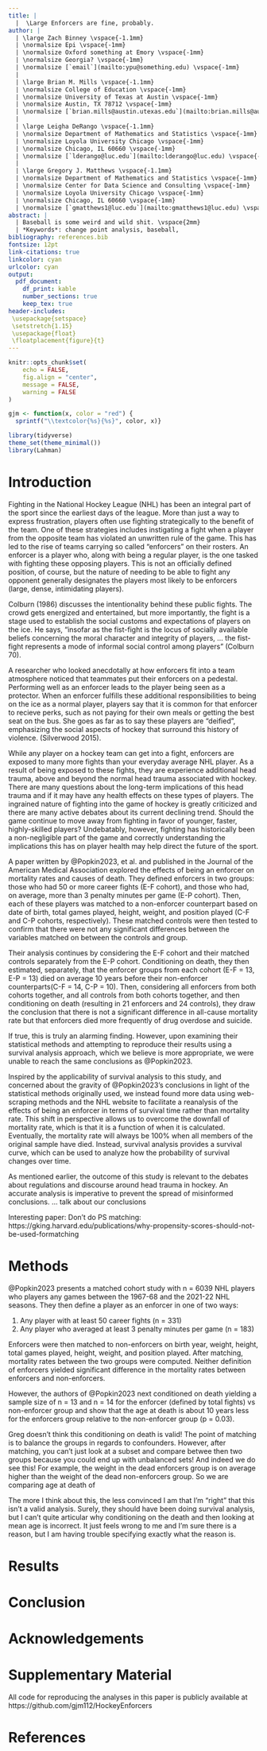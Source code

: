 ```yaml
---
title: |
  |  \Large Enforcers are fine, probably.  
author: | 
  | \large Zach Binney \vspace{-1.1mm}
  | \normalsize Epi \vspace{-1mm}
  | \normalsize Oxford something at Emory \vspace{-1mm}
  | \normalsize Georgia? \vspace{-1mm}
  | \normalsize [`email`](mailto:ypu@something.edu) \vspace{-1mm}
  |
  | \large Brian M. Mills \vspace{-1.1mm}
  | \normalsize College of Education \vspace{-1mm}
  | \normalsize University of Texas at Austin \vspace{-1mm}
  | \normalsize Austin, TX 78712 \vspace{-1mm}
  | \normalsize [`brian.mills@austin.utexas.edu`](mailto:brian.mills@austin.utexas.edu) \vspace{-1mm}
  |
  | \large Leigha DeRango \vspace{-1.1mm}
  | \normalsize Department of Mathematics and Statistics \vspace{-1mm}
  | \normalsize Loyola University Chicago \vspace{-1mm}
  | \normalsize Chicago, IL 60660 \vspace{-1mm}
  | \normalsize [`lderango@luc.edu`](mailto:lderango@luc.edu) \vspace{-1mm}
  |
  | \large Gregory J. Matthews \vspace{-1.1mm}
  | \normalsize Department of Mathematics and Statistics \vspace{-1mm}
  | \normalsize Center for Data Science and Consulting \vspace{-1mm}
  | \normalsize Loyola University Chicago \vspace{-1mm}
  | \normalsize Chicago, IL 60660 \vspace{-1mm}
  | \normalsize [`gmatthews1@luc.edu`](mailto:gmatthews1@luc.edu) \vspace{-1mm}
abstract: |
  | Baseball is some weird and wild shit. \vspace{2mm}
  | *Keywords*: change point analysis, baseball, 
bibliography: references.bib
fontsize: 12pt
link-citations: true
linkcolor: cyan
urlcolor: cyan
output:
  pdf_document:
    df_print: kable
    number_sections: true
    keep_tex: true
header-includes:
 \usepackage{setspace}
 \setstretch{1.15}
 \usepackage{float}
 \floatplacement{figure}{t}
---
```


```r
knitr::opts_chunk$set(
	echo = FALSE,
	fig.align = "center",
	message = FALSE,
	warning = FALSE
)

gjm <- function(x, color = "red") {
  sprintf("\\textcolor{%s}{%s}", color, x)}
```

```r
library(tidyverse)
theme_set(theme_minimal())
library(Lahman)
```

\newpage

# Introduction {#sec:intro}

Fighting in the National Hockey League (NHL) has been an integral part of the sport since the earliest days of the league. More than just a way to express frustration, players often use fighting strategically to the benefit of the team. One of these strategies includes instigating a fight when a player from the opposite team has violated an unwritten rule of the game. This has led to the rise of teams carrying so called "enforcers" on their rosters. An enforcer is a player who, along with being a regular player, is the one tasked with fighting these opposing players. This is not an officially defined position, of course, but the nature of needing to be able to fight any opponent generally designates the players most likely to be enforcers (large, dense, intimidating players). 

Colburn (1986) discusses the intentionality behind these public fights. The crowd gets energized and entertained, but more importantly, the fight is a stage used to establish the social customs and expectations of players on the ice. He says,  "insofar as the fist-fight is the locus of socially available beliefs concerning the moral character and integrity of players, ... the fist-fight represents a mode of informal social control among players" (Colburn 70). 

A researcher who looked anecdotally at how enforcers fit into a team atmosphere noticed that teammates put their enforcers on a pedestal. Performing well as an enforcer leads to the player being seen as a protector. When an enforcer fulfills these additional responsibilities to being on the ice as a normal player, players say that it is common for that enforcer to recieve perks, such as not paying for their own meals or getting the best seat on the bus. She goes as far as to say these players are "deified", emphasizing the social aspects of hockey that surround this history of violence. (Silverwood 2015).  

While any player on a hockey team can get into a fight, enforcers are exposed to many more fights than your everyday average NHL player. As a result of being exposed to these fights, they are experience additional head trauma, above and beyond the normal head trauma associated with hockey. There are many questions about the long-term implications of this head trauma and if it may have any health effects on these types of players. The ingrained nature of fighting into the game of hockey is greatly criticized and there are many active debates about its current declining trend. Should the game continue to move away from fighting in favor of younger, faster, highly-skilled players? Undebatably, however, fighting has historically been a non-negligible part of the game and correctly understanding the implications this has on player health may help direct the future of the sport. 

A paper written by @Popkin2023, et al. and published in the Journal of the American Medical Association  explored the effects of being an enforcer on mortality rates and causes of death. They defined enforcers in two groups: those who had 50 or more career fights (E-F cohort), and those who had, on average, more than 3 penalty minutes per game (E-P cohort). Then, each of these players was matched to a non-enforcer counterpart based on date of birth, total games played, height, weight, and position played (C-F and C-P cohorts, respectively). These matched controls were then tested to confirm that there were not any significant differences between the variables matched on between the controls and group. 

Their analysis continues by considering the E-F cohort and their matched controls separately from the E-P cohort. Conditioning on death, they then estimated, separately, that the enforcer groups from each cohort (E-F = 13, E-P = 13) died on average 10 years before their non-enforcer counterparts(C-F = 14, C-P = 10). Then, considering all enforcers from both cohorts together, and all controls from both cohorts together, and then conditioning on death (resulting in 21 enforcers and 24 controls), they draw the conclusion that there is not a significant difference in all-cause mortality rate but that enforcers died more frequently of drug overdose and suicide. 

If true, this is truly an alarming finding.  However, upon examining their statistical methods and attempting to reproduce their results using a survival analysis approach, which we believe is more appropriate, we were unable to reach the same conclusions as @Popkin2023.  

Inspired by the applicability of survival analysis to this study, and concerned about the gravity of @Popkin2023's conclusions in light of the statistical methods originally used, we instead found more data using web-scraping methods and the NHL website to facilitate a reanalysis of the effects of being an enforcer in terms of survival time rather than mortality rate. This shift in perspective allows us to overcome the downfall of mortality rate, which is that it is a function of when it is calculated. Eventually, the mortality rate will always be 100% when all members of the original sample have died. Instead, survival analysis provides a survival curve, which can be used to analyze how the probability of survival changes over time. 

As mentioned earlier, the outcome of this study is relevant to the debates about regulations and discourse around head trauma in hockey. An accurate analysis is imperative to prevent the spread of misinformed conclusions. ... talk about our conclusions


Interesting paper: Don't do PS matching: https://gking.harvard.edu/publications/why-propensity-scores-should-not-be-used-formatching


# Methods {#sec:methods}
@Popkin2023 presents a matched cohort study with n = 6039 NHL players who players any games between the 1967-68 and the 2021-22 NHL seasons.  They then define a player as an enforcer in one of two ways: 

1. Any player with at least 50 career fights (n = 331)
2. Any player who averaged at least 3 penalty minutes per game (n = 183)

Enforcers were then matched to non-enforcers on birth year, weight, height, total games played, height, weight, and position played.  After matching, mortality rates between the two groups were computed.  Neither definition of enforcers yielded significant difference in the mortality rates between enforcers and non-enforcers.  

However, the authors of @Popkin2023 next conditioned on death yielding a sample size of n = 13 and n = 14 for the enforcer (defined by total fights) vs non-enforcer group and show that the age at death is about 10 years less for the enforcers group relative to the non-enforcer group (p = 0.03).  

Greg doesn't think this conditioning on death is valid!  The point of matching is to balance the groups in regards to confounders.  However, after matching, you can't just look at a subset and compare betwee then two groups because you could end up with unbalanced sets!  And indeed we do see this!  For example, the weight in the dead enforcers group is on average higher than the weight of the dead non-enforcers group.  So we are comparing age at death of

The more I think about this, the less convinced I am that I'm "right" that this isn't a valid analysis.  Surely, they should have been doing survival analysis, but I can't quite articular why conditioning on the death and then looking at mean age is incorrect.  It just feels wrong to me and I'm sure there is a reason, but I am having trouble specifying exactly what the reason is.  


# Results {#sec:results}

# Conclusion {#sec:conclusion}

# Acknowledgements {-}

# Supplementary Material {-}

All code for reproducing the analyses in this paper is publicly available at https://github.com/gjm112/HockeyEnforcers

# References
